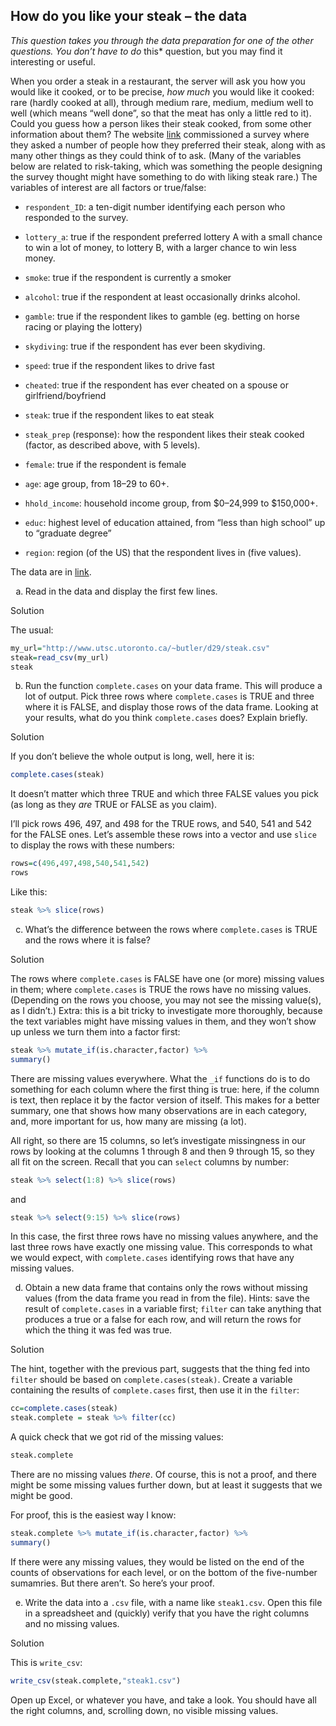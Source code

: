 ##  How do you like your steak -- the data


 <a name="q:steak-data">*</a> This question takes you through the data preparation for one
of the other questions. You don't have to do *this*
question, but you may find it interesting or useful.

When you order a steak in a restaurant, the server will ask
you how you would like it cooked, or to be precise, *how much*
you would like it cooked: rare (hardly cooked at all), through medium
rare, medium, medium well to well (which means "well done", so that
the meat has only a little red to it). Could you guess how a person
likes their steak cooked, from some other information about them? The
website [link](fivethirtyeight.com) commissioned a survey where they
asked a number of people how they preferred their steak, along with as
many other things as they could think of to ask. (Many of the
variables below are related to risk-taking, which was something the
people designing the survey thought might have something to do with
liking steak rare.) The variables of interest are all factors or true/false:



* `respondent_ID`: a ten-digit number identifying each
person who responded to the survey.

* `lottery_a`: true if the respondent preferred lottery A
with a small chance to win a lot of money, to lottery B, with a
larger chance to win less money.

* `smoke`: true if the respondent is currently a smoker

* `alcohol`: true if the respondent at least occasionally
drinks alcohol.

* `gamble`: true if the respondent likes to gamble (eg.
betting on horse racing or playing the lottery)

* `skydiving`: true if the respondent has ever been
skydiving.

* `speed`: true if the respondent likes to drive fast

* `cheated`: true if the respondent has ever cheated on a
spouse or girlfriend/boyfriend

* `steak`: true if the respondent likes to eat steak

* `steak_prep` (response): how the respondent likes their
steak cooked (factor, as described above, with 5 levels).

* `female`: true if the respondent is female

* `age`: age group, from 18--29 to 60+.

* `hhold_income`: household income group, from \$0--24,999
to \$150,000+.

* `educ`: highest level of education attained, from 
"less  than high school" 
up to "graduate degree"

* `region`: region (of the US)
that the respondent lives in (five values).


The data are in
[link](http://www.utsc.utoronto.ca/~butler/d29/steak.csv). 



(a) Read in the data and display the first few lines.


Solution


The usual:

```r
my_url="http://www.utsc.utoronto.ca/~butler/d29/steak.csv"
steak=read_csv(my_url)
steak
```

 



(b) Run the function `complete.cases` on your data
frame. This will produce a lot of output. Pick
three rows where `complete.cases` is TRUE and three where it
is FALSE, and display those rows of the data frame. Looking at your
results, what do you think `complete.cases` does? Explain briefly.


Solution


If you don't believe the whole output is long, well, here it is:

```r
complete.cases(steak) 
```

 
It doesn't  matter which three TRUE and which three FALSE values you
pick (as long as they *are* TRUE or FALSE as you claim). 

I'll pick rows 496, 497, and 498 for the TRUE rows, and 540, 541 and
542 for the FALSE ones. Let's assemble these rows into a vector and
use `slice` to display the rows with these numbers:

```r
rows=c(496,497,498,540,541,542)
rows
```

 

Like this:

```r
steak %>% slice(rows)
```

 



(c) What's the difference between the rows where
`complete.cases` is TRUE and the rows where it is false?


Solution


The rows where `complete.cases` is FALSE have one (or more)
missing values in them; where `complete.cases` is TRUE the
rows have no missing values. (Depending on the rows you choose,
you may not see the missing value(s), as I didn't.)
Extra: this is a bit tricky to investigate more thoroughly, because the
text variables might have missing values in them, and they won't
show up unless we turn them into a factor first:
```r
steak %>% mutate_if(is.character,factor) %>% 
summary()
```

     

There are missing values everywhere. What the `_if` functions
do is to do something for each column where the first thing is true:
here, if the column is text, then replace it by the factor version of
itself. This makes for a better summary, one that shows how many
observations are in each category, and, more important for us, how
many are missing (a lot).

All right, so there are 15 columns, so let's investigate missingness
in our rows by looking at the columns 1 through 8 and then 9 through
15, so they all fit on the screen. Recall that you can `select`
columns by number:

```r
steak %>% select(1:8) %>% slice(rows)
```

 

and

```r
steak %>% select(9:15) %>% slice(rows)
```

 

In this case, the first three rows have no missing values anywhere,
and the last three rows have exactly one missing value. This
corresponds to what we would expect, with `complete.cases`
identifying rows that have any missing values.



(d) Obtain a new data frame that contains only the rows without
missing values (from the data frame you read in from the
file). Hints: save the result of `complete.cases` in a variable
first; `filter` can take anything that produces a true or a
false for each row, and will return the rows for which the thing it
was fed was true.


Solution


The hint, together with the previous part, suggests that the thing
fed into `filter` should be based on
`complete.cases(steak)`. Create a variable containing the
results of `complete.cases` first, then use it in the
`filter`: 
```r
cc=complete.cases(steak)
steak.complete = steak %>% filter(cc) 
```

     

A quick check that we got rid of the missing values:

```r
steak.complete
```

 

There are no missing values *there*. Of course, this is not a
proof, and there might be some missing values further down, but at
least it suggests that we might be good.

For proof, this is the easiest way I know:

```r
steak.complete %>% mutate_if(is.character,factor) %>%
summary()
```

 

If there were any missing values, they would be listed on the end of
the counts of observations for each level, or on the bottom of the
five-number sumamries. But there aren't.  So here's your proof.



(e) Write the data into a `.csv` file, with a name like
`steak1.csv`.  Open this file in a spreadsheet and (quickly)
verify that you have the right columns and no missing values.


Solution


This is `write_csv`:
```r
write_csv(steak.complete,"steak1.csv")
```

     

Open up Excel, or whatever you have, and take a look. You should have
all the right columns, and, scrolling down, no visible missing values.





